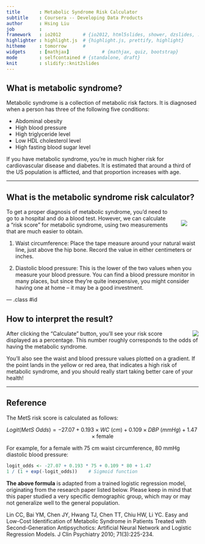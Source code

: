 ```yaml
---
title       : Metabolic Syndrome Risk Calculator
subtitle    : Coursera -- Developing Data Products
author      : Hsing Liu
job         : 
framework   : io2012        # {io2012, html5slides, shower, dzslides, ...}
highlighter : highlight.js  # {highlight.js, prettify, highlight}
hitheme     : tomorrow      # 
widgets     : [mathjax]            # {mathjax, quiz, bootstrap}
mode        : selfcontained # {standalone, draft}
knit        : slidify::knit2slides
---
```


## What is metabolic syndrome?

Metabolic syndrome is a collection of metabolic risk factors.  It is diagnosed when a person has
three of the following five conditions:

- Abdominal obesity
- High blood pressure
- High triglyceride level
- Low HDL cholesterol level
- High fasting blood sugar level

If you have metabolic syndrome, you're in much higher risk for cardiovascular disease and diabetes.  It is estimated that around a third of the US population is afflicted, and that proportion increases with age.

---

## What is the metabolic syndrome risk calculator?

<img src="./assets/img/img_inputs.png" style="float:right;padding:30px" />

To get a proper diagnosis of metabolic syndrome, you'd need to go to a hospital and do a blood test.  However, we can calculate a "risk score" for metabolic syndrome, using two measurements that are much easier to obtain.

1. Waist circumference: Place the tape measure around your natural waist line, just above the hip bone.  Record the value in either centimeters or inches.

2. Diastolic blood pressure: This is the lower of the two values when you measure your blood pressure.  You can find a blood pressure monitor in many places, but since they're quite inexpensive, you might consider having one at home -- it may be a good investment.

--- .class #id 

## How to interpret the result?


<img src="./assets/img/img_results.png" style="float:right;padding-left:15px" />

After clicking the "Calculate" button, you'll see your risk score displayed as a percentage.  This number roughly corresponds to the odds of having the metabolic syndrome.

You'll also see the waist and blood pressure values plotted on a gradient.  If the point lands in the yellow or red area, that indicates a high risk of metabolic syndrome, and you should really start taking better care of your health!

---

## Reference

The MetS risk score is calculated as follows:

$$ Logit(MetS\ Odds) = -27.07 + 0.193 \times WC\ (cm) + 0.109 \times DBP\ (mmHg) + 1.47 \times
\text{female}$$

For example, for a female with 75 cm waist circumference, 80 mmHg diastolic blood pressure:
```r
logit_odds <- -27.07 + 0.193 * 75 + 0.109 * 80 + 1.47
1 / (1 + exp(-logit_odds))    # Sigmoid function
```

**The above formula** is adapted from a trained logistic regression model, originating from the research paper listed below.  Please keep in mind that this paper studied a very specific demographic group, which may or may not generalize well to the general population.

Lin CC, Bai YM, Chen JY, Hwang TJ, Chen TT, Chiu HW, Li YC. Easy and Low-Cost Identification of Metabolic Syndrome in Patients Treated with Second-Generation Antipsychotics: Artificial Neural Network and Logistic Regression Models. J Clin Psychiatry 2010; 71(3):225-234.






